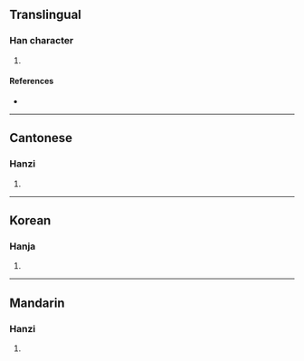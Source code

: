 {{character info/new}}
==Translingual==

===Han character===
{{Han char|rn=85|rad=水|as=02|sn=5|four=38100|canj=EC,XEC|ids=⿰氵八}}

# {{defn|Han|sort=水02}}

====References====
* {{Han ref|kx=0604.050|dkj=17106|dj=0998.020|hdz=31548.080|uh=6C43|ud=27715|bh=C9A2|bd=51618}}

----

==Cantonese==

===Hanzi===
{{yue-hanzi|jyut=[[ban1]], [[paak3]]|y=ban1, paak3}}

# {{defn|lang=yue|sort=水02}}

----

==Korean==

===Hanja===
{{ko-hanja|hangeul=파|eumhun=|rv=pa|mr=p'a|y=pha}}

# {{defn|lang=ko|sort=水02}}

----

==Mandarin==

===Hanzi===
{{cmn-hanzi|pin=[[bīn]] ([[bin1]]), [[pà]] ([[pa4]]), [[pā]] ([[pa1]])|wg=pin<sup>1</sup>, pa<sup>4</sup>, pa<sup>1</sup>}}

# {{defn|lang=cmn|sort=水02}}
